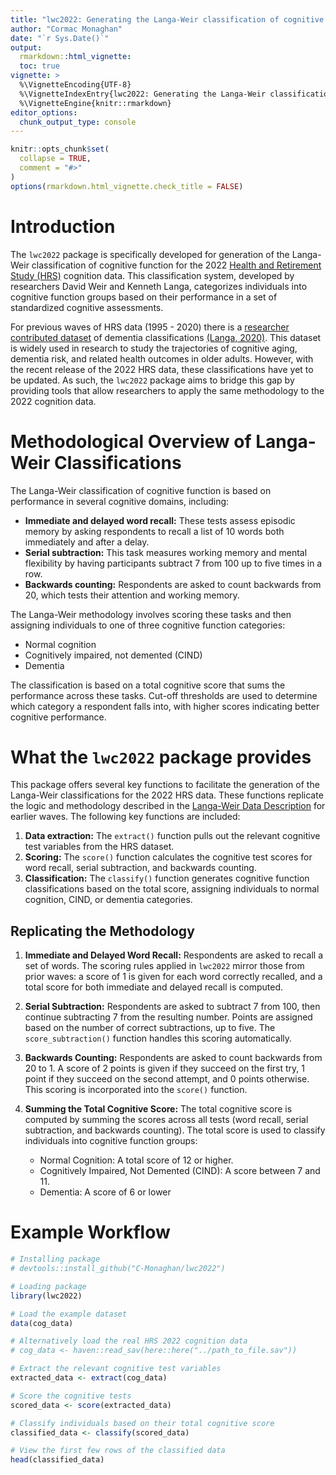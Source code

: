 ```yaml
---
title: "lwc2022: Generating the Langa-Weir classification of cognitive function for the 2022 Health and Retirement Study cognition data"
author: "Cormac Monaghan"
date: "`r Sys.Date()`"
output: 
  rmarkdown::html_vignette:
  toc: true
vignette: >
  %\VignetteEncoding{UTF-8}
  %\VignetteIndexEntry{lwc2022: Generating the Langa-Weir classification of cognitive function for the 2022 Health and Retirement Study cognition data}
  %\VignetteEngine{knitr::rmarkdown}
editor_options: 
  chunk_output_type: console
---
```


```r
knitr::opts_chunk$set(
  collapse = TRUE,
  comment = "#>"
)
options(rmarkdown.html_vignette.check_title = FALSE)
```

# Introduction

The `lwc2022` package is specifically developed for generation of the Langa-Weir classification of cognitive function for the 2022 [Health and Retirement Study (HRS)](https://hrsdata.isr.umich.edu/) cognition data. This classification system, developed by researchers David Weir and Kenneth Langa, categorizes individuals into cognitive function groups based on their performance in a set of standardized cognitive assessments.

For previous waves of HRS data (1995 - 2020) there is a [researcher contributed dataset](https://hrsdata.isr.umich.edu/data-products/langa-weir-classification-cognitive-function-1995-2020) of dementia classifications [(Langa, 2020)](https://hrsdata.isr.umich.edu/sites/default/files/documentation/data-descriptions/Data_Description_Langa_Weir_Classifications2016.pdf). This dataset is widely used in research to study the trajectories of cognitive aging, dementia risk, and related health outcomes in older adults. However, with the recent release of the 2022 HRS data, these classifications have yet to be updated. As such, the `lwc2022` package aims to bridge this gap by providing tools that allow researchers to apply the same methodology to the 2022 cognition data.

# Methodological Overview of Langa-Weir Classifications

The Langa-Weir classification of cognitive function is based on performance in several cognitive domains, including:

- **Immediate and delayed word recall:** These tests assess episodic memory by asking respondents to recall a list of 10 words both immediately and after a delay.
- **Serial subtraction:** This task measures working memory and mental flexibility by having participants subtract 7 from 100 up to five times in a row.
- **Backwards counting:** Respondents are asked to count backwards from 20, which tests their attention and working memory.

The Langa-Weir methodology involves scoring these tasks and then assigning individuals to one of three cognitive function categories:

- Normal cognition
- Cognitively impaired, not demented (CIND)
- Dementia

The classification is based on a total cognitive score that sums the performance across these tasks. Cut-off thresholds are used to determine which category a respondent falls into, with higher scores indicating better cognitive performance.

# What the `lwc2022` package provides

This package offers several key functions to facilitate the generation of the Langa-Weir classifications for the 2022 HRS data. These functions replicate the logic and methodology described in the [Langa-Weir Data Description](https://hrsdata.isr.umich.edu/sites/default/files/documentation/data-descriptions/Data_Description_Langa_Weir_Classifications2016.pdf) for earlier waves. The following key functions are included:

1. **Data extraction:** The `extract()` function pulls out the relevant cognitive test variables from the HRS dataset.
2. **Scoring:** The `score()` function calculates the cognitive test scores for word recall, serial subtraction, and backwards counting.
3. **Classification:** The `classify()` function generates cognitive function classifications based on the total score, assigning individuals to normal cognition, CIND, or dementia categories.

## Replicating the Methodology

1. **Immediate and Delayed Word Recall:** Respondents are asked to recall a set of words. The scoring rules applied in `lwc2022` mirror those from prior waves: a score of 1 is given for each word correctly recalled, and a total score for both immediate and delayed recall is computed.
2. **Serial Subtraction:** Respondents are asked to subtract 7 from 100, then continue subtracting 7 from the resulting number. Points are assigned based on the number of correct subtractions, up to five. The `score_subtraction()` function handles this scoring automatically.
3. **Backwards Counting:** Respondents are asked to count backwards from 20 to 1. A score of 2 points is given if they succeed on the first try, 1 point if they succeed on the second attempt, and 0 points otherwise. This scoring is incorporated into the `score()` function.
4. **Summing the Total Cognitive Score:** The total cognitive score is computed by summing the scores across all tests (word recall, serial subtraction, and backwards counting). The total score is used to classify individuals into cognitive function groups:

    - Normal Cognition: A total score of 12 or higher.
    - Cognitively Impaired, Not Demented (CIND): A score between 7 and 11.
    - Dementia: A score of 6 or lower

# Example Workflow
```r
# Installing package
# devtools::install_github("C-Monaghan/lwc2022")

# Loading package
library(lwc2022)

# Load the example dataset
data(cog_data)

# Alternatively load the real HRS 2022 cognition data
# cog_data <- haven::read_sav(here::here("../path_to_file.sav"))

# Extract the relevant cognitive test variables
extracted_data <- extract(cog_data)

# Score the cognitive tests
scored_data <- score(extracted_data)

# Classify individuals based on their total cognitive score
classified_data <- classify(scored_data)

# View the first few rows of the classified data
head(classified_data)
```

